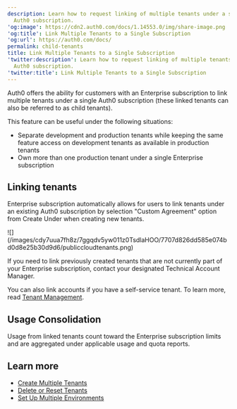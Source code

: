 ```yaml
---
description: Learn how to request linking of multiple tenants under a single
  Auth0 subscription.
'og:image': https://cdn2.auth0.com/docs/1.14553.0/img/share-image.png
'og:title': Link Multiple Tenants to a Single Subscription
'og:url': https://auth0.com/docs/
permalink: child-tenants
title: Link Multiple Tenants to a Single Subscription
'twitter:description': Learn how to request linking of multiple tenants under a single
  Auth0 subscription.
'twitter:title': Link Multiple Tenants to a Single Subscription
---
```

Auth0 offers the ability for customers with an Enterprise subscription to link multiple tenants under a single Auth0 subscription (these linked tenants can also be referred to as child tenants).

This feature can be useful under the following situations:

* Separate development and production tenants while keeping the same feature access on development tenants as available in production tenants
* Own more than one production tenant under a single Enterprise subscription

## Linking tenants

Enterprise subscription automatically allows for users to link tenants under an existing Auth0 subscription by selection "Custom Agreement" option from Create Under when creating new tenants.

<Frame>![](/images/cdy7uua7fh8z/7ggqdv5yw011z0TsdlaHOO/7707d826dd585e074bd0d8e25b30d9d6/publiccloudtenants.png)</Frame>

If you need to link previously created tenants that are not currently part of your Enterprise subscription, contact your designated Technical Account Manager.

<Callout icon="file-lines" color="#0EA5E9" iconType="regular">

You can also link accounts if you have a self-service tenant. To learn more, read [Tenant Management](/get-started/auth0-teams/tenant-management).

</Callout>

## Usage Consolidation

Usage from linked tenants count toward the Enterprise subscription limits and are aggregated under applicable usage and quota reports.

## Learn more

* [Create Multiple Tenants](/get-started/auth0-overview/create-tenants/create-multiple-tenants)
* [Delete or Reset Tenants](/troubleshoot/customer-support/manage-subscriptions/delete-or-reset-tenant)
* [Set Up Multiple Environments](/get-started/auth0-overview/create-tenants/set-up-multiple-environments)